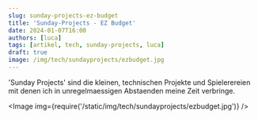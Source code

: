 ```yaml
---
slug: sunday-projects-ez-budget
title: 'Sunday-Projects - EZ Budget'
date: 2024-01-07T16:00
authors: [luca]
tags: [artikel, tech, sunday-projects, luca]
draft: true
image: /img/tech/sundayprojects/ezbudget.jpg
---
```



'Sunday Projects' sind die kleinen, technischen Projekte und Spielerereien mit denen ich in unregelmaessigen Abstaenden meine Zeit verbringe.

<Image img={require('/static/img/tech/sundayprojects/ezbudget.jpg')} />

<!--truncate-->
